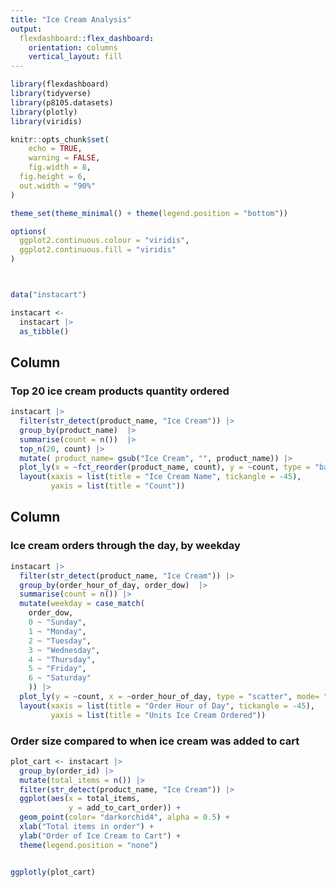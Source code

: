 ```yaml
---
title: "Ice Cream Analysis"
output: 
  flexdashboard::flex_dashboard:
    orientation: columns
    vertical_layout: fill
---
```


```r
library(flexdashboard)
library(tidyverse)
library(p8105.datasets)
library(plotly)
library(viridis)

knitr::opts_chunk$set(
	echo = TRUE,
	warning = FALSE,
	fig.width = 8, 
  fig.height = 6,
  out.width = "90%"
)

theme_set(theme_minimal() + theme(legend.position = "bottom"))

options(
  ggplot2.continuous.colour = "viridis",
  ggplot2.continuous.fill = "viridis"
)



data("instacart")

instacart <- 
  instacart |> 
  as_tibble()
```

Column {data-width=650}
-----------------------------------------------------------------------

### Top 20 ice cream products quantity ordered

```r
instacart |> 
  filter(str_detect(product_name, "Ice Cream")) |> 
  group_by(product_name)  |> 
  summarise(count = n())  |> 
  top_n(20, count) |> 
  mutate( product_name= gsub("Ice Cream", "", product_name)) |> 
  plot_ly(x = ~fct_reorder(product_name, count), y = ~count, type = "bar", color= "darkgreen", colors = "viridis") |> 
  layout(xaxis = list(title = "Ice Cream Name", tickangle = -45), 
         yaxis = list(title = "Count"))
```

Column {data-width=350}
-----------------------------------------------------------------------

### Ice cream orders through the day, by weekday

```r
instacart |> 
  filter(str_detect(product_name, "Ice Cream")) |> 
  group_by(order_hour_of_day, order_dow)  |> 
  summarise(count = n()) |> 
  mutate(weekday = case_match(
    order_dow, 
    0 ~ "Sunday", 
    1 ~ "Monday", 
    2 ~ "Tuesday", 
    3 ~ "Wednesday", 
    4 ~ "Thursday", 
    5 ~ "Friday", 
    6 ~ "Saturday"
    )) |> 
  plot_ly(y = ~count, x = ~order_hour_of_day, type = "scatter", mode= "line", line = list(shape = "spline"), color = ~weekday, colors = "viridis") |> 
  layout(xaxis = list(title = "Order Hour of Day", tickangle = -45), 
         yaxis = list(title = "Units Ice Cream Ordered"))
```

### Order size compared to when ice cream was added to cart

```r
plot_cart <- instacart |> 
  group_by(order_id) |> 
  mutate(total_items = n()) |> 
  filter(str_detect(product_name, "Ice Cream")) |> 
  ggplot(aes(x = total_items,
             y = add_to_cart_order)) +
  geom_point(color= "darkorchid4", alpha = 0.5) +
  xlab("Total items in order") +  
  ylab("Order of Ice Cream to Cart") + 
  theme(legend.position = "none")


ggplotly(plot_cart)
```

